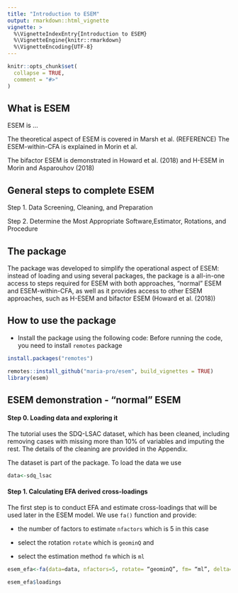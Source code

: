 ```yaml
---
title: "Introduction to ESEM"
output: rmarkdown::html_vignette
vignette: >
  %\VignetteIndexEntry{Introduction to ESEM}
  %\VignetteEngine{knitr::rmarkdown}
  %\VignetteEncoding{UTF-8}
---
```


```r
knitr::opts_chunk$set(
  collapse = TRUE,
  comment = "#>"
)
```

## What is ESEM

ESEM is ...

The theoretical aspect of ESEM is covered in Marsh et al. (REFERENCE)
The ESEM-within-CFA is explained in Morin et al. 

The bifactor ESEM is demonstrated in Howard et al. (2018) and H-ESEM  in Morin and Asparouhov (2018)

## General steps to complete ESEM

Step 1. Data Screening, Cleaning, and Preparation

Step 2. Determine the Most Appropriate Software,Estimator, Rotations, and Procedure

## The package

The package was developed to simplify the operational aspect of ESEM: instead of loading and using several packages, the package is a all-in-one access to steps required for ESEM with both approaches, "normal" ESEM and ESEM-within-CFA, as well as it provides access to other ESEM approaches, such as H-ESEM and bifactor ESEM (Howard et al. (2018)) 

## How to use the package

- Install the package using the following code:
Before running the code, you need to install `remotes` package

```r
install.packages("remotes")
```

```r
remotes::install_github("maria-pro/esem", build_vignettes = TRUE)
library(esem)
```


## ESEM demonstration - "normal" ESEM

#### Step 0. Loading data and exploring it

The tutorial uses the SDQ-LSAC dataset, which has been cleaned, including removing cases with missing more than 10% of variables  and imputing the rest. The details of the cleaning are provided in the Appendix.

The dataset is part of the package. To load the data we use

```r
data<-sdq_lsac
```


#### Step 1. Calculating EFA derived cross-loadings 

The first step is to conduct EFA and estimate cross-loadings that will be used later in the ESEM model. We use `fa()` function and provide:

- the number of factors to estimate `nfactors` which is 5 in this case

- select the rotation `rotate` which  is `geominQ` and 

- select the estimation method `fm` which is `ml`


```r
esem_efa<-fa(data=data, nfactors=5, rotate= “geominQ”, fm= “ml”, delta=.5)

esem_efa$loadings

```

